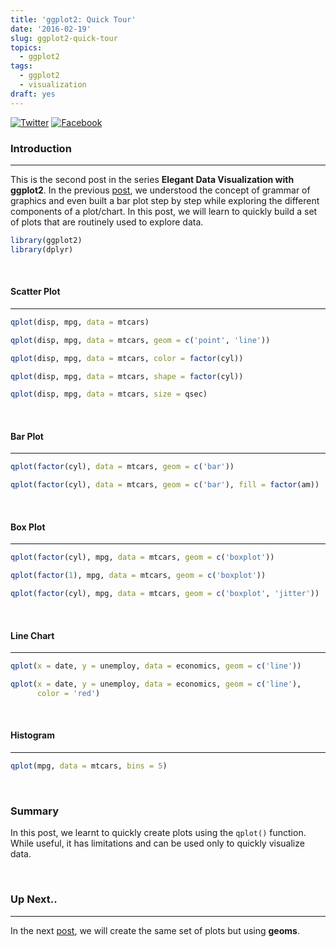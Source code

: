 ```yaml
---
title: 'ggplot2: Quick Tour'
date: '2016-02-19'
slug: ggplot2-quick-tour
topics:
  - ggplot2
tags:
  - ggplot2
  - visualization
draft: yes
---
```


[![Twitter](http://i.imgur.com/tXSoThF.png)](https://twitter.com/login?redirect_after_login=%2Fhome%3Fstatus)
[![Facebook](http://i.imgur.com/P3YfQoD.png)](https://www.facebook.com/sharer/sharer.php?u=)

### Introduction

<hr>

This is the second post in the series **Elegant Data Visualization with ggplot2**. In the previous [post](https://rsquaredacademy.github.io/blog/post/introduction-to-ggplot2/), we understood the concept of grammar of graphics and 
even built a bar plot step by step while exploring the different components of a plot/chart. In this post, we will 
learn to quickly build a set of plots that are routinely used to explore data.

```r
library(ggplot2)
library(dplyr)
```

<br>

#### Scatter Plot

<hr>

```r
qplot(disp, mpg, data = mtcars)
```

```r
qplot(disp, mpg, data = mtcars, geom = c('point', 'line'))
```

```r
qplot(disp, mpg, data = mtcars, color = factor(cyl))
```

```r
qplot(disp, mpg, data = mtcars, shape = factor(cyl))
```

```r
qplot(disp, mpg, data = mtcars, size = qsec)
```

<br>

#### Bar Plot

<hr>

```r
qplot(factor(cyl), data = mtcars, geom = c('bar'))
```

```r
qplot(factor(cyl), data = mtcars, geom = c('bar'), fill = factor(am))
```

<br>

#### Box Plot

<hr>

```r
qplot(factor(cyl), mpg, data = mtcars, geom = c('boxplot'))
```

```r
qplot(factor(1), mpg, data = mtcars, geom = c('boxplot'))
```

```r
qplot(factor(cyl), mpg, data = mtcars, geom = c('boxplot', 'jitter'))
```

<br>

#### Line Chart

<hr>

```r
qplot(x = date, y = unemploy, data = economics, geom = c('line'))
```

```r
qplot(x = date, y = unemploy, data = economics, geom = c('line'),
      color = 'red')
```

<br>

#### Histogram

<hr>

```r
qplot(mpg, data = mtcars, bins = 5)
```

<br>

### Summary

In this post, we learnt to quickly create plots using the `qplot()` function. While useful, it has limitations and can be used only to quickly visualize data. 

<br>

### Up Next..

<hr>

In the next [post](https://rsquaredacademy.github.io/blog/post/ggplot2-introduction-to-geoms/), we will create the same set of plots but using **geoms**. 

<br>